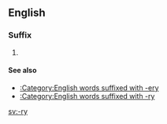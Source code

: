 {{also|ry}}
==English==

===Suffix===
{{infl|en|suffix|cat=suffixes|sort=ry}}

# {{alternative form of|[[-ery]]}}

====See also====
* [[:Category:English words suffixed with -ery]]
* [[:Category:English words suffixed with -ry]]

[[sv:-ry]]